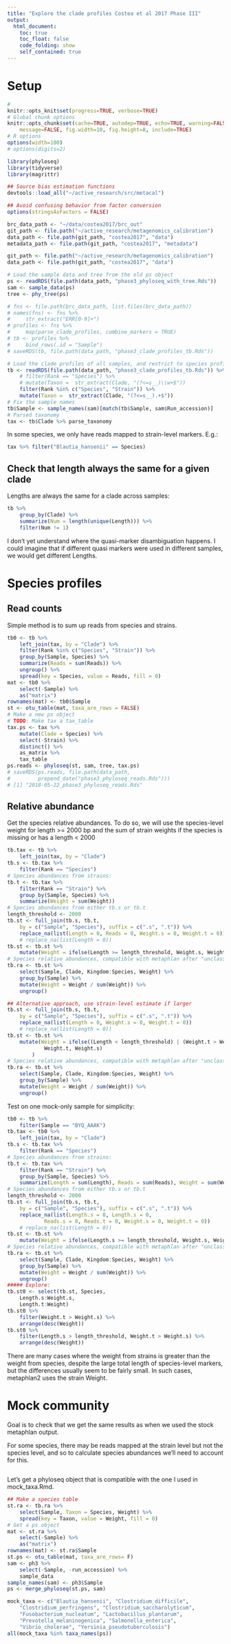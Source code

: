 ```yaml
---
title: "Explore the clade profiles Costea et al 2017 Phase III"
output:
  html_document:
    toc: true
    toc_float: false
    code_folding: show
    self_contained: true
---
```


# Setup

```r
# 
knitr::opts_knit$set(progress=TRUE, verbose=TRUE)
# Global chunk options
knitr::opts_chunk$set(cache=TRUE, autodep=TRUE, echo=TRUE, warning=FALSE,
    message=FALSE, fig.width=10, fig.height=8, include=TRUE)
# R options
options(width=100)
# options(digits=2)
```

```r
library(phyloseq)
library(tidyverse)
library(magrittr)

## Source bias estimation functions
devtools::load_all("~/active_research/src/metacal")

## Avoid confusing behavior from factor conversion
options(stringsAsFactors = FALSE)

brc_data_path <- "~/data/costea2017/brc_out"
git_path <- file.path("~/active_research/metagenomics_calibration")
data_path <- file.path(git_path, "costea2017", "data")
metadata_path <- file.path(git_path, "costea2017", "metadata")

git_path <- file.path("~/active_research/metagenomics_calibration")
data_path <- file.path(git_path, "costea2017", "data")

# Load the sample data and tree from the old ps object
ps <- readRDS(file.path(data_path, "phase3_phyloseq_with_tree.Rds"))
sam <- sample_data(ps)
tree <- phy_tree(ps)
```

```r
# fns <- file.path(brc_data_path, list.files(brc_data_path))
# names(fns) <- fns %>%
#     str_extract("ERR[0-9]+")
# profiles <- fns %>%
#     map(parse_clade_profiles, combine_markers = TRUE)
# tb <- profiles %>%
#     bind_rows(.id = "Sample")
# saveRDS(tb, file.path(data_path, "phase3_clade_profiles_tb.Rds"))
```


```r
# Load the clade profiles of all samples, and restrict to species profiles
tb <- readRDS(file.path(data_path, "phase3_clade_profiles_tb.Rds")) %>%
    # filter(Rank == "Species") %>%
    # mutate(Taxon =  str_extract(Clade, "(?<=s__)\\w+$"))
    filter(Rank %in% c("Species", "Strain")) %>%
    mutate(Taxon =  str_extract(Clade, "(?<=s__).+$"))
# Fix the sample names
tb$Sample <- sample_names(sam)[match(tb$Sample, sam$Run_accession)]
# Parsed taxonomy
tax <- tb$Clade %>% parse_taxonomy
```

In some species, we only have reads mapped to strain-level
markers. E.g.:
```r
tax %>% filter("Blautia_hansenii" == Species)
```

## Check that length always the same for a given clade

Lengths are always the same for a clade across samples:
```r
tb %>%
    group_by(Clade) %>%
    summarize(Num = length(unique(Length))) %>%
    filter(Num != 1)
```
I don't yet understand where the quasi-marker disambiguation happens. I could
imagine that if different quasi markers were used in different samples, we
would get different Lengths. 

# Species profiles

## Read counts

Simple method is to sum up reads from species and strains.
```r
tb0 <- tb %>%
    left_join(tax, by = "Clade") %>%
    filter(Rank %in% c("Species", "Strain")) %>%
    group_by(Sample, Species) %>%
    summarize(Reads = sum(Reads)) %>%
    ungroup() %>%
    spread(key = Species, value = Reads, fill = 0)
mat <- tb0 %>%
    select(-Sample) %>%
    as("matrix")
rownames(mat) <- tb0$Sample
st <- otu_table(mat, taxa_are_rows = FALSE)
# Make a new ps object
# TODO: Make tax a tax_table
tax.ps <- tax %>%
    mutate(Clade = Species) %>%
    select(-Strain) %>%
    distinct() %>%
    as_matrix %>% 
    tax_table
ps.reads <- phyloseq(st, sam, tree, tax.ps)
# saveRDS(ps.reads, file.path(data_path, 
#         prepend_date("phase3_phyloseq_reads.Rds")))
# [1] "2018-05-22_phase3_phyloseq_reads.Rds"
```

## Relative abundance

Get the species relative abundances. To do so, we will use the species-level
weight for length >= 2000 bp and the sum of strain weights if the species is
missing or has a length < 2000

```r
tb.tax <- tb %>%
    left_join(tax, by = "Clade")
tb.s <- tb.tax %>%
    filter(Rank == "Species")
# Species abundances from strains:
tb.t <- tb.tax %>%
    filter(Rank == "Strain") %>%
    group_by(Sample, Species) %>%
    summarize(Weight = sum(Weight))
# Species abundances from either tb.s or tb.t
length_threshold <- 2000
tb.st <- full_join(tb.s, tb.t, 
    by = c("Sample", "Species"), suffix = c(".s", ".t")) %>% 
    replace_na(list(Length = 0, Reads = 0, Weight.s = 0, Weight.t = 0))
    # replace_na(list(Length = 0))
tb.st <- tb.st %>%
    mutate(Weight = ifelse(Length >= length_threshold, Weight.s, Weight.t))
# Species relative abundances, compatible with metaphlan after "unclassified" removed
tb.ra <- tb.st %>%
    select(Sample, Clade, Kingdom:Species, Weight) %>%
    group_by(Sample) %>%
    mutate(Weight = Weight / sum(Weight)) %>%
    ungroup()

## Alternative approach, use strain-level estimate if larger
tb.st <- full_join(tb.s, tb.t, 
    by = c("Sample", "Species"), suffix = c(".s", ".t")) %>% 
    replace_na(list(Length = 0, Weight.s = 0, Weight.t = 0))
    # replace_na(list(Length = 0))
tb.st <- tb.st %>%
    mutate(Weight = ifelse((Length < length_threshold) | (Weight.t > Weight.s),
            Weight.t, Weight.s)
        )
# Species relative abundances, compatible with metaphlan after "unclassified" removed
tb.ra <- tb.st %>%
    select(Sample, Clade, Kingdom:Species, Weight) %>%
    group_by(Sample) %>%
    mutate(Weight = Weight / sum(Weight)) %>%
    ungroup()
```

Test on one mock-only sample for simplicity:
```r
tb0 <- tb %>%
    filter(Sample == "BYQ_AAAK")
tb.tax <- tb0 %>%
    left_join(tax, by = "Clade")
tb.s <- tb.tax %>%
    filter(Rank == "Species")
# Species abundances from strains:
tb.t <- tb.tax %>%
    filter(Rank == "Strain") %>%
    group_by(Sample, Species) %>%
    summarize(Length = sum(Length), Reads = sum(Reads), Weight = sum(Weight))
# Species abundances from either tb.s or tb.t
length_threshold <- 2000
tb.st <- full_join(tb.s, tb.t, 
    by = c("Sample", "Species"), suffix = c(".s", ".t")) %>% 
    replace_na(list(Length.s = 0, Length.s = 0,
            Reads.s = 0, Reads.t = 0, Weight.s = 0, Weight.t = 0))
    # replace_na(list(Length = 0))
tb.st <- tb.st %>%
    mutate(Weight = ifelse(Length.s >= length_threshold, Weight.s, Weight.t))
# Species relative abundances, compatible with metaphlan after "unclassified" removed
tb.ra <- tb.st %>%
    select(Sample, Clade, Kingdom:Species, Weight) %>%
    group_by(Sample) %>%
    mutate(Weight = Weight / sum(Weight)) %>%
    ungroup()
##### Explore:
tb.st0 <- select(tb.st, Species, 
    Length.s:Weight.s,
    Length.t:Weight)
tb.st0 %>% 
    filter(Weight.t > Weight.s) %>% 
    arrange(desc(Weight))
tb.st0 %>% 
    filter(Length.s > length_threshold, Weight.t > Weight.s) %>% 
    arrange(desc(Weight))
```
There are many cases where the weight from strains is greater than the weight
from species, despite the large total length of species-level markers, but the
differences usually seem to be fairly small. In such cases, metaphlan2 uses the
strain Weight.

# Mock community

Goal is to check that we get the same results as when we used the stock metaphlan output.

For some species, there may be reads mapped at the strain level but not the
species level, and so to calculate species abundances we'll need to account for
this.
```r

```

Let's get a phyloseq object that is compatible with the one I used in mock_taxa.Rmd.
```r
## Make a species table
st.ra <- tb.ra %>%
    select(Sample, Taxon = Species, Weight) %>%
    spread(key = Taxon, value = Weight, fill = 0)
# Get a ps object
mat <- st.ra %>%
    select(-Sample) %>%
    as("matrix")
rownames(mat) <- st.ra$Sample
st.ps <- otu_table(mat, taxa_are_rows= F)
sam <- ph3 %>%
    select(-Sample, -run_accession) %>%
    sample_data
sample_names(sam) <- ph3$Sample
ps <- merge_phyloseq(st.ps, sam)
```

```r
mock_taxa <- c("Blautia_hansenii", "Clostridium_difficile",
    "Clostridium_perfringens", "Clostridium_saccharolyticum",
    "Fusobacterium_nucleatum", "Lactobacillus_plantarum",
    "Prevotella_melaninogenica", "Salmonella_enterica",
    "Vibrio_cholerae", "Yersinia_pseudotuberculosis")
all(mock_taxa %in% taxa_names(ps))
```

